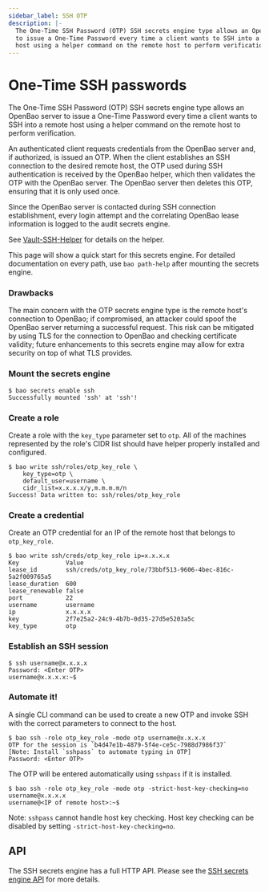 ```yaml
---
sidebar_label: SSH OTP
description: |-
  The One-Time SSH Password (OTP) SSH secrets engine type allows an OpenBao server
  to issue a One-Time Password every time a client wants to SSH into a remote
  host using a helper command on the remote host to perform verification.
---
```


# One-Time SSH passwords

The One-Time SSH Password (OTP) SSH secrets engine type allows an OpenBao server to
issue a One-Time Password every time a client wants to SSH into a remote host
using a helper command on the remote host to perform verification.

An authenticated client requests credentials from the OpenBao server and, if
authorized, is issued an OTP. When the client establishes an SSH connection to
the desired remote host, the OTP used during SSH authentication is received by
the OpenBao helper, which then validates the OTP with the OpenBao server. The OpenBao
server then deletes this OTP, ensuring that it is only used once.

Since the OpenBao server is contacted during SSH connection establishment, every
login attempt and the correlating OpenBao lease information is logged to the audit
secrets engine.

<!-- TODO: fork SSH helper -->
See [Vault-SSH-Helper](https://github.com/hashicorp/vault-ssh-helper) for
details on the helper.

This page will show a quick start for this secrets engine. For detailed
documentation on every path, use `bao path-help` after mounting the secrets
engine.

### Drawbacks

The main concern with the OTP secrets engine type is the remote host's
connection to OpenBao; if compromised, an attacker could spoof the OpenBao server
returning a successful request. This risk can be mitigated by using TLS for the
connection to OpenBao and checking certificate validity; future enhancements to
this secrets engine may allow for extra security on top of what TLS provides.

### Mount the secrets engine

```shell-session
$ bao secrets enable ssh
Successfully mounted 'ssh' at 'ssh'!
```

### Create a role

Create a role with the `key_type` parameter set to `otp`. All of the machines
represented by the role's CIDR list should have helper properly installed and
configured.

```shell-session
$ bao write ssh/roles/otp_key_role \
    key_type=otp \
    default_user=username \
    cidr_list=x.x.x.x/y,m.m.m.m/n
Success! Data written to: ssh/roles/otp_key_role
```

### Create a credential

Create an OTP credential for an IP of the remote host that belongs to
`otp_key_role`.

```shell-session
$ bao write ssh/creds/otp_key_role ip=x.x.x.x
Key            	Value
lease_id       	ssh/creds/otp_key_role/73bbf513-9606-4bec-816c-5a2f009765a5
lease_duration 	600
lease_renewable	false
port           	22
username       	username
ip             	x.x.x.x
key            	2f7e25a2-24c9-4b7b-0d35-27d5e5203a5c
key_type       	otp
```

### Establish an SSH session

```shell-session
$ ssh username@x.x.x.x
Password: <Enter OTP>
username@x.x.x.x:~$
```

### Automate it!

A single CLI command can be used to create a new OTP and invoke SSH with the
correct parameters to connect to the host.

```shell-session
$ bao ssh -role otp_key_role -mode otp username@x.x.x.x
OTP for the session is `b4d47e1b-4879-5f4e-ce5c-7988d7986f37`
[Note: Install `sshpass` to automate typing in OTP]
Password: <Enter OTP>
```

The OTP will be entered automatically using `sshpass` if it is installed.

```shell-session
$ bao ssh -role otp_key_role -mode otp -strict-host-key-checking=no username@x.x.x.x
username@<IP of remote host>:~$
```

Note: `sshpass` cannot handle host key checking. Host key checking can be
disabled by setting `-strict-host-key-checking=no`.

## API

The SSH secrets engine has a full HTTP API. Please see the
[SSH secrets engine API](/api-docs/secret/ssh) for more
details.
